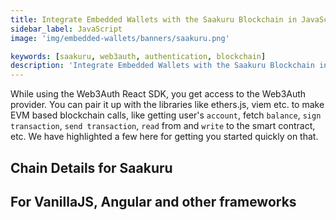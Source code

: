 ```yaml
---
title: Integrate Embedded Wallets with the Saakuru Blockchain in JavaScript
sidebar_label: JavaScript
image: 'img/embedded-wallets/banners/saakuru.png'

keywords: [saakuru, web3auth, authentication, blockchain]
description: 'Integrate Embedded Wallets with the Saakuru Blockchain in Javascript | Embedded Wallets'
---
```



While using the Web3Auth React SDK, you get access to the Web3Auth provider. You can pair it up with the libraries like ethers.js, viem etc. to make EVM based blockchain calls, like getting user's `account`, fetch `balance`, `sign transaction`, `send transaction`, `read` from and `write` to the smart contract, etc. We have highlighted a few here for getting you started quickly on that.

## Chain Details for Saakuru

<ChainDetailsSaakuru />

## For VanillaJS, Angular and other frameworks

<JsBlockchainMethods />
